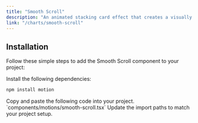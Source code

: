 ```yaml
---
title: "Smooth Scroll"
description: "An animated stacking card effect that creates a visually engaging experience by layering and animating cards with smooth transitions."
link: "/charts/smooth-scroll"
---
```



## Installation

Follow these simple steps to add the Smooth Scroll component to your project:

<Steps>

<Step>
Install the following dependencies:
</Step>

```bash
npm install motion
```

<Step>
Copy and paste the following code into your project.
`components/motions/smooth-scroll.tsx` 
</Step>

<Step>
     Update the import paths to match your project setup.
</Step>

</Steps>
